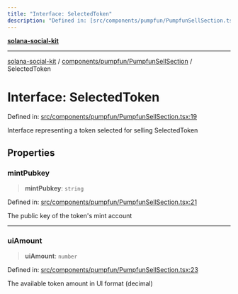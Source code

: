 ```yaml
---
title: "Interface: SelectedToken"
description: "Defined in: [src/components/pumpfun/PumpfunSellSection.tsx:19](https://github.com/SendArcade/solana-social-starter/blob/bd4b3556b8f469c27ebb06f4df65b3a36b43ba3b/src/components/pumpfun/PumpfunSellSection.tsx#L19)"
---
```


[**solana-social-kit**](../../../../README.mdx)

***

[solana-social-kit](../../../../README.mdx) / [components/pumpfun/PumpfunSellSection](../README.mdx) / SelectedToken

# Interface: SelectedToken

Defined in: [src/components/pumpfun/PumpfunSellSection.tsx:19](https://github.com/SendArcade/solana-social-starter/blob/bd4b3556b8f469c27ebb06f4df65b3a36b43ba3b/src/components/pumpfun/PumpfunSellSection.tsx#L19)

Interface representing a token selected for selling
 SelectedToken

## Properties

### mintPubkey

> **mintPubkey**: `string`

Defined in: [src/components/pumpfun/PumpfunSellSection.tsx:21](https://github.com/SendArcade/solana-social-starter/blob/bd4b3556b8f469c27ebb06f4df65b3a36b43ba3b/src/components/pumpfun/PumpfunSellSection.tsx#L21)

The public key of the token's mint account

***

### uiAmount

> **uiAmount**: `number`

Defined in: [src/components/pumpfun/PumpfunSellSection.tsx:23](https://github.com/SendArcade/solana-social-starter/blob/bd4b3556b8f469c27ebb06f4df65b3a36b43ba3b/src/components/pumpfun/PumpfunSellSection.tsx#L23)

The available token amount in UI format (decimal)
